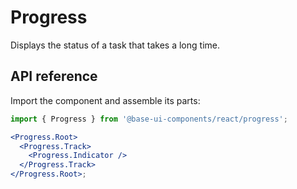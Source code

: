# Progress

<Subtitle>Displays the status of a task that takes a long time.</Subtitle>
<Meta
  name="description"
  content="A high-quality, unstyled React progress bar component that displays the status of a task that takes a long time."
/>

<Demo path="./demos/hero" />

## API reference

Import the component and assemble its parts:

```jsx title="Anatomy"
import { Progress } from '@base-ui-components/react/progress';

<Progress.Root>
  <Progress.Track>
    <Progress.Indicator />
  </Progress.Track>
</Progress.Root>;
```

<Reference component="Progress" parts="Root, Track, Indicator, Value" />
